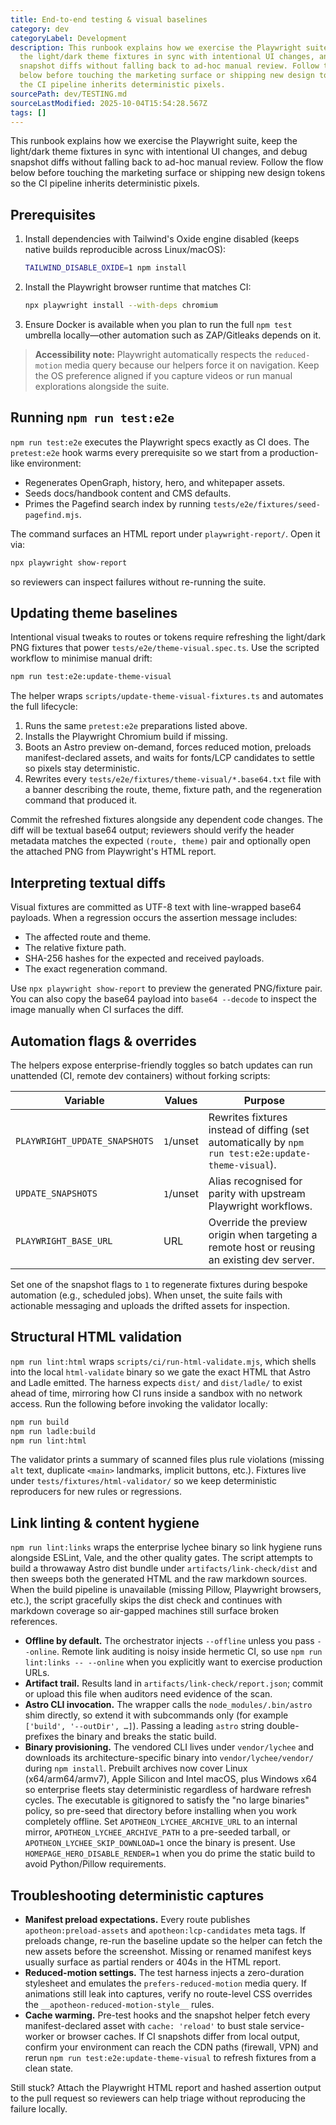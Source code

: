 ```yaml
---
title: End-to-end testing & visual baselines
category: dev
categoryLabel: Development
description: This runbook explains how we exercise the Playwright suite, keep
  the light/dark theme fixtures in sync with intentional UI changes, and debug
  snapshot diffs without falling back to ad-hoc manual review. Follow the flow
  below before touching the marketing surface or shipping new design tokens so
  the CI pipeline inherits deterministic pixels.
sourcePath: dev/TESTING.md
sourceLastModified: 2025-10-04T15:54:28.567Z
tags: []
---
```


This runbook explains how we exercise the Playwright suite, keep the light/dark theme fixtures in sync with
intentional UI changes, and debug snapshot diffs without falling back to ad-hoc manual review. Follow the flow below
before touching the marketing surface or shipping new design tokens so the CI pipeline inherits deterministic pixels.

## Prerequisites

1. Install dependencies with Tailwind's Oxide engine disabled (keeps native builds reproducible across Linux/macOS):
   ```bash
   TAILWIND_DISABLE_OXIDE=1 npm install
   ```
2. Install the Playwright browser runtime that matches CI:
   ```bash
   npx playwright install --with-deps chromium
   ```
3. Ensure Docker is available when you plan to run the full `npm test` umbrella locally—other automation such as
   ZAP/Gitleaks depends on it.

> **Accessibility note:** Playwright automatically respects the `reduced-motion` media query because our helpers force it
> on navigation. Keep the OS preference aligned if you capture videos or run manual explorations alongside the suite.

## Running `npm run test:e2e`

`npm run test:e2e` executes the Playwright specs exactly as CI does. The `pretest:e2e` hook warms every prerequisite so we
start from a production-like environment:

- Regenerates OpenGraph, history, hero, and whitepaper assets.
- Seeds docs/handbook content and CMS defaults.
- Primes the Pagefind search index by running `tests/e2e/fixtures/seed-pagefind.mjs`.

The command surfaces an HTML report under `playwright-report/`. Open it via:

```bash
npx playwright show-report
```

so reviewers can inspect failures without re-running the suite.

## Updating theme baselines

Intentional visual tweaks to routes or tokens require refreshing the light/dark PNG fixtures that power
`tests/e2e/theme-visual.spec.ts`. Use the scripted workflow to minimise manual drift:

```bash
npm run test:e2e:update-theme-visual
```

The helper wraps `scripts/update-theme-visual-fixtures.ts` and automates the full lifecycle:

1. Runs the same `pretest:e2e` preparations listed above.
2. Installs the Playwright Chromium build if missing.
3. Boots an Astro preview on-demand, forces reduced motion, preloads manifest-declared assets, and waits for fonts/LCP
   candidates to settle so pixels stay deterministic.
4. Rewrites every `tests/e2e/fixtures/theme-visual/*.base64.txt` file with a banner describing the route, theme, fixture
   path, and the regeneration command that produced it.

Commit the refreshed fixtures alongside any dependent code changes. The diff will be textual base64 output; reviewers
should verify the header metadata matches the expected `(route, theme)` pair and optionally open the attached PNG from
Playwright's HTML report.

## Interpreting textual diffs

Visual fixtures are committed as UTF-8 text with line-wrapped base64 payloads. When a regression occurs the assertion
message includes:

- The affected route and theme.
- The relative fixture path.
- SHA-256 hashes for the expected and received payloads.
- The exact regeneration command.

Use `npx playwright show-report` to preview the generated PNG/fixture pair. You can also copy the base64 payload into
`base64 --decode` to inspect the image manually when CI surfaces the diff.

## Automation flags & overrides

The helpers expose enterprise-friendly toggles so batch updates can run unattended (CI, remote dev containers) without
forking scripts:

| Variable                      | Values    | Purpose                                                                                             |
| ----------------------------- | --------- | --------------------------------------------------------------------------------------------------- |
| `PLAYWRIGHT_UPDATE_SNAPSHOTS` | `1`/unset | Rewrites fixtures instead of diffing (set automatically by `npm run test:e2e:update-theme-visual`). |
| `UPDATE_SNAPSHOTS`            | `1`/unset | Alias recognised for parity with upstream Playwright workflows.                                     |
| `PLAYWRIGHT_BASE_URL`         | URL       | Override the preview origin when targeting a remote host or reusing an existing dev server.         |

Set one of the snapshot flags to `1` to regenerate fixtures during bespoke automation (e.g., scheduled jobs). When unset,
the suite fails with actionable messaging and uploads the drifted assets for inspection.

## Structural HTML validation

`npm run lint:html` wraps `scripts/ci/run-html-validate.mjs`, which shells into the local `html-validate` binary so we gate the exact HTML that Astro and Ladle emitted. The harness expects `dist/` and `dist/ladle/` to exist ahead of time, mirroring how CI runs inside a sandbox with no network access. Run the following before invoking the validator locally:

```bash
npm run build
npm run ladle:build
npm run lint:html
```

The validator prints a summary of scanned files plus rule violations (missing `alt` text, duplicate `<main>` landmarks, implicit buttons, etc.). Fixtures live under `tests/fixtures/html-validator/` so we keep deterministic reproducers for new rules or regressions.

## Link linting & content hygiene

`npm run lint:links` wraps the enterprise lychee binary so link hygiene runs alongside ESLint, Vale, and the other quality
gates. The script attempts to build a throwaway Astro dist bundle under `artifacts/link-check/dist` and then sweeps both the
generated HTML and the raw markdown sources. When the build pipeline is unavailable (missing Pillow, Playwright browsers,
etc.), the script gracefully skips the dist check and continues with markdown coverage so air-gapped machines still surface
broken references.

- **Offline by default.** The orchestrator injects `--offline` unless you pass `--online`. Remote link auditing is noisy inside
  hermetic CI, so use `npm run lint:links -- --online` when you explicitly want to exercise production URLs.
- **Artifact trail.** Results land in `artifacts/link-check/report.json`; commit or upload this file when auditors need
  evidence of the scan.
- **Astro CLI invocation.** The wrapper calls the `node_modules/.bin/astro` shim directly, so extend it with subcommands
  only (for example `['build', '--outDir', …]`). Passing a leading `astro` string double-prefixes the binary and breaks
  the static build.
- **Binary provisioning.** The vendored CLI lives under `vendor/lychee` and downloads its architecture-specific binary into
  `vendor/lychee/vendor/` during `npm install`. Prebuilt archives now cover Linux (x64/arm64/armv7), Apple Silicon and Intel
  macOS, plus Windows x64 so enterprise fleets stay deterministic regardless of hardware refresh cycles. The executable is
  gitignored to satisfy the "no large binaries" policy, so
  pre-seed that directory before installing when you work completely offline. Set `APOTHEON_LYCHEE_ARCHIVE_URL` to an
  internal mirror, `APOTHEON_LYCHEE_ARCHIVE_PATH` to a pre-seeded tarball, or `APOTHEON_LYCHEE_SKIP_DOWNLOAD=1` once the
  binary is present. Use `HOMEPAGE_HERO_DISABLE_RENDER=1` when you do prime the static build to avoid Python/Pillow
  requirements.

## Troubleshooting deterministic captures

- **Manifest preload expectations.** Every route publishes `apotheon:preload-assets` and `apotheon:lcp-candidates`
  meta tags. If preloads change, re-run the baseline update so the helper can fetch the new assets before the screenshot.
  Missing or renamed manifest keys usually surface as partial renders or 404s in the HTML report.
- **Reduced-motion settings.** The test harness injects a zero-duration stylesheet and emulates the
  `prefers-reduced-motion` media query. If animations still leak into captures, verify no route-level CSS overrides the
  `__apotheon-reduced-motion-style__` rules.
- **Cache warming.** Pre-test hooks and the snapshot helper fetch every manifest-declared asset with `cache: 'reload'` to
  bust stale service-worker or browser caches. If CI snapshots differ from local output, confirm your environment can
  reach the CDN paths (firewall, VPN) and rerun `npm run test:e2e:update-theme-visual` to refresh fixtures from a clean
  state.

Still stuck? Attach the Playwright HTML report and hashed assertion output to the pull request so reviewers can help
triage without reproducing the failure locally.
